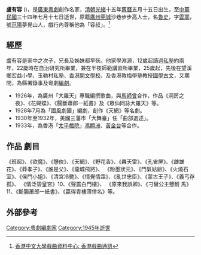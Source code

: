 '''盧有容''' ({{bd|1889年|||1945年|}})，是[[廣東|廣東]][[粵劇|粵劇]]創作名家，[[清朝|清朝]][[光緒|光緒]]十五年[[舊曆|舊曆]]五月十五日出生，至[[中華民國|中華民國]]三十四年七月十七日逝世，原籍[[廣州|廣州]][[莞城|莞城]]沙巷步步高人士，名[[魯史|魯史]]，字[[雲耶|雲耶]]，號[[范陽|范陽]]夢覺山人，戲行內尊稱他為「容叔」。<ref>[http://www2.cuhk.edu.hk/corp/Newsletter/v39-40.pdf 香港中文大學戲曲資料中心: 香港戲曲通訊]{{dead link|date=2018年4月 |bot=InternetArchiveBot |fix-attempted=yes }}</ref>

== 經歷 ==
盧有容是家中之次子，兄長及姊妹都早殀。他家學淵源，12歲起讀過[[私塾|私塾]]約兩年，22歲時在自治研究所畢業，兼在半夜師範講習所畢業，25歲起，先後在望溪鄉宏益小學、玉勒村私塾、[[香港|香港]][[開文學校|開文學校]]、及香港敦梅學塾教授[[國學|國學]][[古文|古文]]，又期間，為縣署錄事及粵劇[[編劇|編劇]]。
*1926年，為廣州「大羅天」專職編撰歌曲，與[[馬師曾|馬師曾]]合作，作品《洞房之夜》、《花蝴蝶》、《腸斷蕭郎一紙書》及《眾仙同詠大羅天》等。
* 1928年7月為「國風劇團」編劇，創作《天網》等名劇。
* 1930年至1932年，美國三藩市「大舞臺」任「曲部選述」。
* 1933年，為香港「[[太平戲院|太平戲院]]」[[馮顯洲|馮顯洲]]、[[黃金台|黃金台]]等合作。

== 作品 劇目 ==
《班超》、《欲魔》、《戇俠》、《天網》、《野花香》、《轟天雷》、《孔雀屏》、《雌雄花》、《莽孝子》、《誰是父》、《龍城飛將》、 《粉墨狀元》、《鬥氣姑爺》、《火燒石室》、《侯門小姐》、《清宮冷艷》、《情覺情霜》、《亂世忠臣》、《蒙古王子》、《義丐存孤》、 《情泛碧皇宮》10、《聲震白門樓》、 《原來我誤卿》、《刁蠻公主戇駙 馬》11、《斷腸蕭郎一紙書》、《贏得青樓薄倖名》等。

== 外部參考 ==
{{reflist}}

[[Category:粵劇編劇家|Category:粵劇編劇家]]
[[Category:1945年逝世|Category:1945年逝世]]